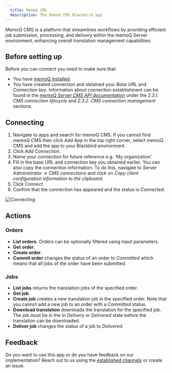 ```yaml
---
  title: MemoQ CMS
  description: The MemoQ CMS Blackbird app
---
```


<LinkCard title="View on Github" target="_blank" href="https://github.com/bb-io/MemoQCMS" icon="github" />

MemoQ CMS is a platform that streamlines workflows by providing efficient job submission, processing, and delivery within the memoQ Server environment, enhancing overall translation management capabilities.

## Before setting up

Before you can connect you need to make sure that:

- You have [memoQ installed](https://www.memoq.com/downloads).
- You have created connection and obtained your _Base URL_ and _Connection key_. Information about connection establishment can be found in the [_memoQ Server CMS API documentation_](https://docs.memoq.com/current/api-docs/cmsapi/CMS%20Gateway%20REST%20API%20v2.00.pdf?_gl=1*nqna0h*_ga*ODg3NDQ5Njc0LjE3MDExNjIwMjY.*_ga_HHK0YX9VVW*MTcwMTI0MzUxMS4zLjAuMTcwMTI0MzUxMS4wLjAuMA..*_ga_TVK7MSKW78*MTcwMTI0MzUxMS4zLjAuMTcwMTI0MzUyMC4wLjAuMA..*_gcl_au*MTM3Njk1OTc2NC4xNzAxMTYyMDI1#page=13&zoom=100,90,94) under the _2.3.1. CMS connection lifecycle_ and _2.3.2. CMS connection management_ sections.

## Connecting

1. Navigate to apps and search for memoQ CMS. If you cannot find memoQ CMS then click _Add App_ in the top right corner, select memoQ CMS and add the app to your Blackbird environment.
2. Click _Add Connection_.
3. Name your connection for future reference e.g. 'My organization'.
4. Fill in the base URL and connection key you obtained earlier. You can also copy the connection information. To do this, navigate to _Server Administrator_ -> _CMS connections_ and click on _Copy client configuration information to the clipboard_.
5. Click _Connect_.
6. Confirm that the connection has appeared and the status is _Connected_.

![Connecting](https://raw.githubusercontent.com/bb-io/MemoQCMS/main/image/connecting.png)

## Actions

### Orders

- **List orders**. Orders can be optionally filtered using input parameters.
- **Get order**.
- **Create order**.
- **Commit order** changes the status of an order to _Committed_ which means that all jobs of the order have been submitted.

### Jobs

- **List jobs** returns the translation jobs of the specified order.
- **Get job**.
- **Create job** creates a new translation job in the specified order. Note that you cannot add a new job to an order with a _Committed_ status.
- **Download translation** downloads the translation for the specified job. The job must be in the _In Delivery_ or _Delivered_ state before the translation can be downloaded.
- **Deliver job** changes the status of a job to _Delivered_.

## Feedback

Do you want to use this app or do you have feedback on our implementation? Reach out to us using the [established channels](https://www.blackbird.io/) or create an issue.


